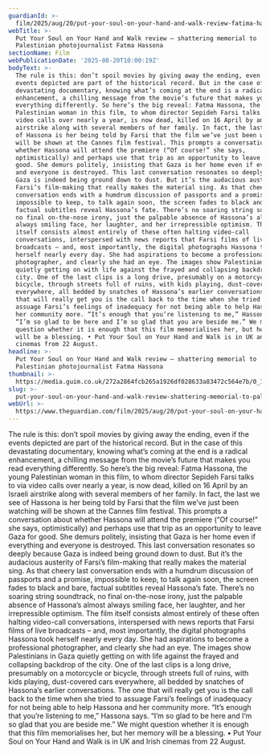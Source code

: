 ```yaml
---
guardianId: >-
  film/2025/aug/20/put-your-soul-on-your-hand-and-walk-review-fatima-hassouna-memorial-palestine
webTitle: >-
  Put Your Soul on Your Hand and Walk review – shattering memorial to
  Palestinian photojournalist Fatma Hassona
sectionName: Film
webPublicationDate: '2025-08-20T10:00:19Z'
bodyText: >-
  The rule is this: don’t spoil movies by giving away the ending, even if the
  events depicted are part of the historical record. But in the case of this
  devastating documentary, knowing what’s coming at the end is a radical
  enhancement, a chilling message from the movie’s future that makes you read
  everything differently. So here’s the big reveal: Fatma Hassona, the young
  Palestinian woman in this film, to whom director Sepideh Farsi talks to via
  video calls over nearly a year, is now dead, killed on 16 April by an Israeli
  airstrike along with several members of her family. In fact, the last we see
  of Hassona is her being told by Farsi that the film we’ve just been watching
  will be shown at the Cannes film festival. This prompts a conversation about
  whether Hassona will attend the premiere (“Of course!” she says,
  optimistically) and perhaps use that trip as an opportunity to leave Gaza for
  good. She demurs politely, insisting that Gaza is her home even if everything
  and everyone is destroyed. This last conversation resonates so deeply because
  Gaza is indeed being ground down to dust. But it’s the audacious austerity of
  Farsi’s film-making that really makes the material sing. As that cheery last
  conversation ends with a humdrum discussion of passports and a promise,
  impossible to keep, to talk again soon, the screen fades to black and bare,
  factual subtitles reveal Hassona’s fate. There’s no soaring string soundtrack,
  no final on-the-nose irony, just the palpable absence of Hassona’s almost
  always smiling face, her laughter, and her irrepressible optimism. The film
  itself consists almost entirely of these often halting video-call
  conversations, interspersed with news reports that Farsi films of live
  broadcasts – and, most importantly, the digital photographs Hassona took
  herself nearly every day. She had aspirations to become a professional
  photographer, and clearly she had an eye. The images show Palestinians in Gaza
  quietly getting on with life against the frayed and collapsing backdrop of the
  city. One of the last clips is a long drive, presumably on a motorcycle or
  bicycle, through streets full of ruins, with kids playing, dust-covered cars
  everywhere, all bedded by snatches of Hassona’s earlier conversations. The one
  that will really get you is the call back to the time when she tried to
  assuage Farsi’s feelings of inadequacy for not being able to help Hassona and
  her community more. “It’s enough that you’re listening to me,” Hassona says.
  “I’m so glad to be here and I’m so glad that you are beside me.” We might
  question whether it is enough that this film memorialises her, but her memory
  will be a blessing. • Put Your Soul on Your Hand and Walk is in UK and Irish
  cinemas from 22 August.
headline: >-
  Put Your Soul on Your Hand and Walk review – shattering memorial to
  Palestinian photojournalist Fatma Hassona
thumbnail: >-
  https://media.guim.co.uk/272a2864fcb265a1926df028633a83472c564e7b/0_10_2758_2207/500.jpg
slug: >-
  put-your-soul-on-your-hand-and-walk-review-shattering-memorial-to-palestinian-photojournalist-fatma-hassona
webUrl: >-
  https://www.theguardian.com/film/2025/aug/20/put-your-soul-on-your-hand-and-walk-review-fatima-hassouna-memorial-palestine
---
```

The rule is this: don’t spoil movies by giving away the ending, even if the events depicted are part of the historical record. But in the case of this devastating documentary, knowing what’s coming at the end is a radical enhancement, a chilling message from the movie’s future that makes you read everything differently. So here’s the big reveal: Fatma Hassona, the young Palestinian woman in this film, to whom director Sepideh Farsi talks to via video calls over nearly a year, is now dead, killed on 16 April by an Israeli airstrike along with several members of her family. In fact, the last we see of Hassona is her being told by Farsi that the film we’ve just been watching will be shown at the Cannes film festival. This prompts a conversation about whether Hassona will attend the premiere (“Of course!” she says, optimistically) and perhaps use that trip as an opportunity to leave Gaza for good. She demurs politely, insisting that Gaza is her home even if everything and everyone is destroyed. This last conversation resonates so deeply because Gaza is indeed being ground down to dust. But it’s the audacious austerity of Farsi’s film-making that really makes the material sing. As that cheery last conversation ends with a humdrum discussion of passports and a promise, impossible to keep, to talk again soon, the screen fades to black and bare, factual subtitles reveal Hassona’s fate. There’s no soaring string soundtrack, no final on-the-nose irony, just the palpable absence of Hassona’s almost always smiling face, her laughter, and her irrepressible optimism. The film itself consists almost entirely of these often halting video-call conversations, interspersed with news reports that Farsi films of live broadcasts – and, most importantly, the digital photographs Hassona took herself nearly every day. She had aspirations to become a professional photographer, and clearly she had an eye. The images show Palestinians in Gaza quietly getting on with life against the frayed and collapsing backdrop of the city. One of the last clips is a long drive, presumably on a motorcycle or bicycle, through streets full of ruins, with kids playing, dust-covered cars everywhere, all bedded by snatches of Hassona’s earlier conversations. The one that will really get you is the call back to the time when she tried to assuage Farsi’s feelings of inadequacy for not being able to help Hassona and her community more. “It’s enough that you’re listening to me,” Hassona says. “I’m so glad to be here and I’m so glad that you are beside me.” We might question whether it is enough that this film memorialises her, but her memory will be a blessing. • Put Your Soul on Your Hand and Walk is in UK and Irish cinemas from 22 August.
